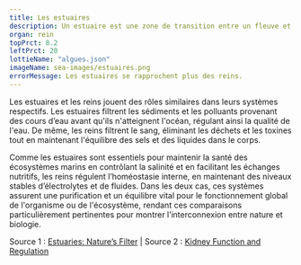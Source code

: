 ---
title: Les estuaires
description: Un estuaire est une zone de transition entre un fleuve et la mer, caractérisée par un mélange d’eau douce et d’eau salée, créant un écosystème riche et dynamique propice à la biodiversité.
organ: rein
topPrct: 8.2
leftPrct: 20
lottieName: "algues.json"
imageName: sea-images/estuaires.png
errorMessage: Les estuaires se rapprochent plus des reins.
---
Les estuaires et les reins jouent des rôles similaires dans leurs systèmes respectifs. Les estuaires filtrent les sédiments et les polluants provenant des cours d’eau avant qu'ils n'atteignent l'océan, régulant ainsi la qualité de l'eau. De même, les reins filtrent le sang, éliminant les déchets et les toxines tout en maintenant l'équilibre des sels et des liquides dans le corps.

Comme les estuaires sont essentiels pour maintenir la santé des écosystèmes marins en contrôlant la salinité et en facilitant les échanges nutritifs, les reins régulent l’homéostasie interne, en maintenant des niveaux stables d’électrolytes et de fluides. Dans les deux cas, ces systèmes assurent une purification et un équilibre vital pour le fonctionnement global de l'organisme ou de l'écosystème, rendant ces comparaisons particulièrement pertinentes pour montrer l’interconnexion entre nature et biologie.

Source 1 : [Estuaries: Nature’s Filter](https://oceanservice.noaa.gov/facts/estuary.html) | Source 2 : [Kidney Function and Regulation](https://www.niddk.nih.gov/health-information/kidney-disease/kidneys-how-they-work)

